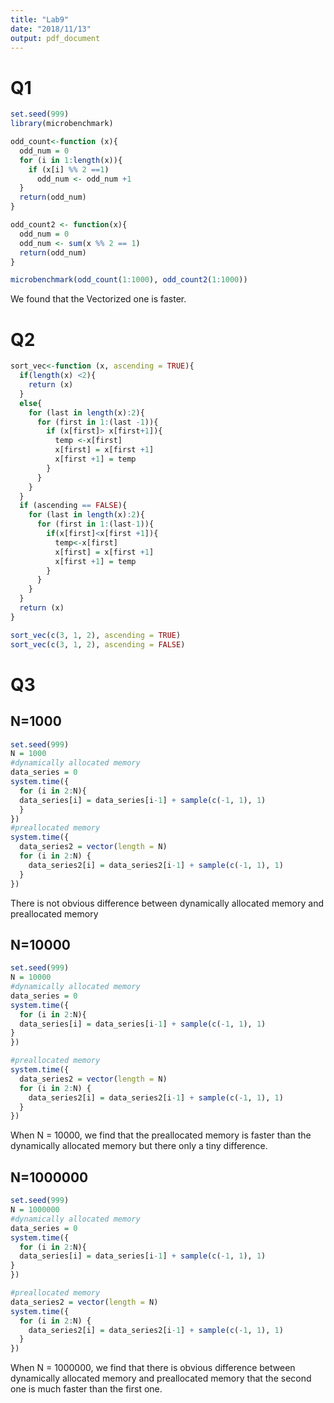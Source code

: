 ```yaml
---
title: "Lab9"
date: "2018/11/13"
output: pdf_document
---
```


# Q1
```r
set.seed(999)
library(microbenchmark)

odd_count<-function (x){
  odd_num = 0
  for (i in 1:length(x)){
    if (x[i] %% 2 ==1)
      odd_num <- odd_num +1
  }
  return(odd_num)
}

odd_count2 <- function(x){
  odd_num = 0
  odd_num <- sum(x %% 2 == 1)
  return(odd_num)
}

microbenchmark(odd_count(1:1000), odd_count2(1:1000))

```

We found that the Vectorized one is faster.

# Q2
```r

sort_vec<-function (x, ascending = TRUE){
  if(length(x) <2){
    return (x)
  }
  else{
    for (last in length(x):2){
      for (first in 1:(last -1)){
        if (x[first]> x[first+1]){
          temp <-x[first]
          x[first] = x[first +1]
          x[first +1] = temp
        }
      }
    }
  }
  if (ascending == FALSE){
    for (last in length(x):2){
      for (first in 1:(last-1)){
        if(x[first]<x[first +1]){
          temp<-x[first]
          x[first] = x[first +1]
          x[first +1] = temp
        }
      }
    }
  }
  return (x)
}

sort_vec(c(3, 1, 2), ascending = TRUE) 
sort_vec(c(3, 1, 2), ascending = FALSE) 

```


# Q3
## N=1000
```r
set.seed(999)
N = 1000
#dynamically allocated memory
data_series = 0 
system.time({
  for (i in 2:N){
  data_series[i] = data_series[i-1] + sample(c(-1, 1), 1) 
  }
})
#preallocated memory
system.time({
  data_series2 = vector(length = N)
  for (i in 2:N) {
    data_series2[i] = data_series2[i-1] + sample(c(-1, 1), 1)
  }
})
```
There is not obvious difference between dynamically allocated memory and preallocated memory

## N=10000
```r
set.seed(999)
N = 10000
#dynamically allocated memory
data_series = 0 
system.time({
  for (i in 2:N){
  data_series[i] = data_series[i-1] + sample(c(-1, 1), 1) 
}
})

#preallocated memory
system.time({
  data_series2 = vector(length = N)
  for (i in 2:N) {
    data_series2[i] = data_series2[i-1] + sample(c(-1, 1), 1)
  }
})
```
When N = 10000, we find that the preallocated memory is faster than the dynamically allocated memory but there only a tiny difference.


## N=1000000
```r
set.seed(999)
N = 1000000
#dynamically allocated memory
data_series = 0 
system.time({
  for (i in 2:N){
  data_series[i] = data_series[i-1] + sample(c(-1, 1), 1) 
}
})

#preallocated memory
data_series2 = vector(length = N)
system.time({
  for (i in 2:N) {
    data_series2[i] = data_series2[i-1] + sample(c(-1, 1), 1)
  }
})

```
When N = 1000000, we find that there is obvious difference between dynamically allocated memory and preallocated memory that the second one is much faster than the first one.



